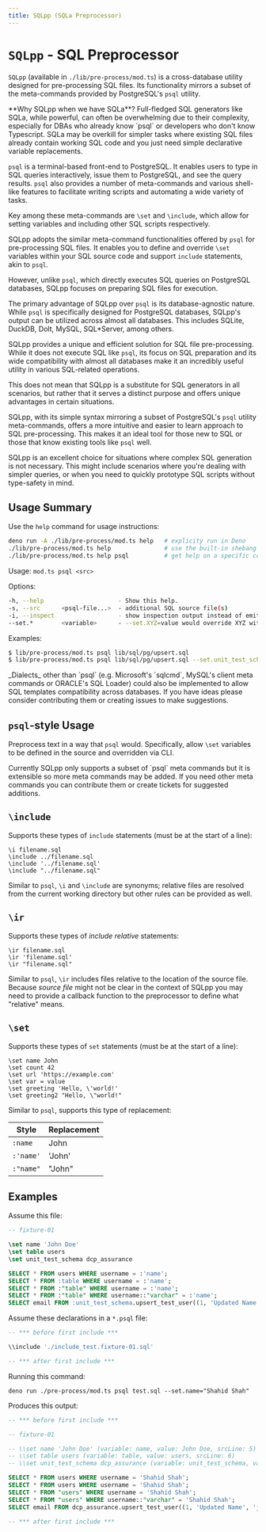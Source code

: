 ```yaml
---
title: SQLpp (SQLa Preprocessor)
---
```


# `SQLpp` - SQL Preprocessor

`SQLpp` (available in `./lib/pre-process/mod.ts`) is a cross-database utility
designed for pre-processing SQL files. Its functionality mirrors a subset of the
meta-commands provided by PostgreSQL's `psql` utility.

<Callout>
**Why SQLpp when we have SQLa**? Full-fledged SQL generators like SQLa, while
powerful, can often be overwhelming due to their complexity, especially for
DBAs who already know `psql` or developers who don't know Typescript. SQLa may
be overkill for simpler tasks where existing SQL files already contain working
SQL code and you just need simple declarative variable replacements.
</Callout>

`psql` is a terminal-based front-end to PostgreSQL. It enables users to type in
SQL queries interactively, issue them to PostgreSQL, and see the query results.
`psql` also provides a number of meta-commands and various shell-like features
to facilitate writing scripts and automating a wide variety of tasks.

Key among these meta-commands are `\set` and `\include`, which allow for setting
variables and including other SQL scripts respectively.

SQLpp adopts the similar meta-command functionalities offered by `psql` for
pre-processing SQL files. It enables you to define and override `\set` variables
within your SQL source code and support `include` statements, akin to `psql`.

However, unlike `psql`, which directly executes SQL queries on PostgreSQL
databases, SQLpp focuses on preparing SQL files for execution.

The primary advantage of SQLpp over `psql` is its database-agnostic nature.
While `psql` is specifically designed for PostgreSQL databases, SQLpp's output
can be utilized across almost all databases. This includes SQLite, DuckDB, Dolt,
MySQL, SQL*Server, among others.

SQLpp provides a unique and efficient solution for SQL file pre-processing.
While it does not execute SQL like `psql`, its focus on SQL preparation and its
wide compatibility with almost all databases make it an incredibly useful
utility in various SQL-related operations.

This does not mean that SQLpp is a substitute for SQL generators in all
scenarios, but rather that it serves a distinct purpose and offers unique
advantages in certain situations.

SQLpp, with its simple syntax mirroring a subset of PostgreSQL's `psql` utility
meta-commands, offers a more intuitive and easier to learn approach to SQL
pre-processing. This makes it an ideal tool for those new to SQL or those that
know existing tools like `psql` well.

SQLpp is an excellent choice for situations where complex SQL generation is not
necessary. This might include scenarios where you're dealing with simpler
queries, or when you need to quickly prototype SQL scripts without type-safety
in mind.

## Usage Summary

Use the `help` command for usage instructions:

```bash
deno run -A ./lib/pre-process/mod.ts help   # explicity run in Deno
./lib/pre-process/mod.ts help               # use the built-in shebang
./lib/pre-process/mod.ts help psql          # get help on a specific command
```

Usage: `mod.ts psql <src>`

Options:

```bash
-h, --help                     - Show this help.
-s, --src      <psql-file...>  - additional SQL source file(s)
-i, --inspect                  - show inspection output instead of emitting SQL source
--set.*        <variable>      - --set.XYZ=value would override XYZ with value provided
```

Examples:

```bash
$ lib/pre-process/mod.ts psql lib/sql/pg/upsert.sql
$ lib/pre-process/mod.ts psql lib/sql/pg/upsert.sql --set.unit_test_schema=some_other_schema
```

<Callout>
  _Dialects_ other than `psql` (e.g. Microsoft's `sqlcmd`, MySQL's client meta
  commands or ORACLE's SQL Loader) could also be implemented to allow SQL
  templates compatibility across databases. If you have ideas please consider
  contributing them or creating issues to make suggestions.
</Callout>

## `psql`-style Usage

Preprocess text in a way that `psql` would. Specifically, allow `\set` variables
to be defined in the source and overridden via CLI.

<Callout>
  Currently SQLpp only supports a subset of `psql` meta commands but it is
  extensible so more meta commands may be added. If you need other meta commands
  you can contribute them or create tickets for suggested additions.
</Callout>

## `\include`

Supports these types of `include` statements (must be at the start of a line):

```psql
\i filename.sql
\include ../filename.sql
\include '../filename.sql'
\include "../filename.sql"
```

Similar to `psql`, `\i` and `\include` are synonyms; relative files are resolved
from the current working directory but other rules can be provided as well.

## `\ir`

Supports these types of _include relative_ statements:

```psql
\ir filename.sql
\ir 'filename.sql'
\ir "filename.sql"
```

Similar to `psql`, `\ir` includes files relative to the location of the source
file. Because _source file_ might not be clear in the context of SQLpp you may
need to provide a callback function to the preprocessor to define what "relative"
means.

## `\set`

Supports these types of `set` statements (must be at the start of a line):

```psql
\set name John
\set count 42
\set url 'https://example.com'
\set var = value
\set greeting 'Hello, \'world!'
\set greeting2 "Hello, \"world!"
```

Similar to `psql`, supports this type of replacement:

| Style     | Replacement |
| --------- | ----------- |
| `:name`   | John        |
| `:'name'` | 'John'      |
| `:"name"` | "John"      |

## Examples

Assume this file:

```sql filename="include_test.fixture-01.sql"
-- fixture-01

\set name 'John Doe'
\set table users
\set unit_test_schema dcp_assurance

SELECT * FROM users WHERE username = :'name';
SELECT * FROM :table WHERE username = :'name';
SELECT * FROM :"table" WHERE username = :'name';
SELECT * FROM :"table" WHERE username::"varchar" = :'name';
SELECT email FROM :unit_test_schema.upsert_test_user((1, 'Updated Name', 'john.doe@example.com'):::"unit_test_schema".test_user);
```

Assume these declarations in a `*.psql` file:

```sql filename="test.sql"
-- *** before first include ***

\\include './include_test.fixture-01.sql'

-- *** after first include ***
```

Running this command:

```shell
deno run ./pre-process/mod.ts psql test.sql --set.name="Shahid Shah"
```

Produces this output:

```sql
-- *** before first include ***

-- fixture-01

-- \\set name 'John Doe' (variable: name, value: John Doe, srcLine: 5)
-- \\set table users (variable: table, value: users, srcLine: 6)
-- \\set unit_test_schema dcp_assurance (variable: unit_test_schema, value: dcp_assurance, srcLine: 7)

SELECT * FROM users WHERE username = 'Shahid Shah';
SELECT * FROM users WHERE username = 'Shahid Shah';
SELECT * FROM "users" WHERE username = 'Shahid Shah';
SELECT * FROM "users" WHERE username::"varchar" = 'Shahid Shah';
SELECT email FROM dcp_assurance.upsert_test_user((1, 'Updated Name', 'john.doe@example.com')::"dcp_assurance".test_user);

-- *** after first include ***
```